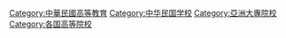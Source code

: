 {{Catnav|頁面分類|地理|国家|按國家分類|各國組織}}
{{Catnav|頁面分類|地理|国家|按國家分類|各國教育}}
{{Catnav|頁面分類|各種主題的頁面分類|按國家分類|各國組織}}
{{Catnav|頁面分類|各種主題的頁面分類|按國家分類|各國教育}}
{{Commons category|Universities and colleges in Taiwan}}

<!---->
<!---->
<!---->
<!---->
<!---->
<!---->
<!---->
<!---->
<!---->
<!---->
<!---->
<!---->
<!---->
<!---->
<!---->

[[Category:中華民國高等教育|Category:中華民國高等教育]]
[[Category:中华民国学校|Category:中华民国学校]]
[[Category:亞洲大專院校|Category:亞洲大專院校]]
[[Category:各国高等院校|Category:各国高等院校]]